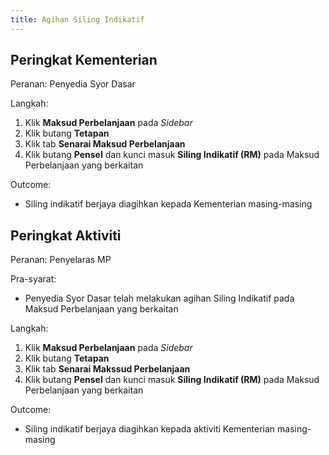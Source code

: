```yaml
---
title: Agihan Siling Indikatif
---
```


## Peringkat Kementerian
Peranan: Penyedia Syor Dasar  

Langkah:
1. Klik **Maksud Perbelanjaan** pada *Sidebar*
2. Klik butang **Tetapan**
3. Klik tab **Senarai Maksud Perbelanjaan**
4. Klik butang **Pensel** dan kunci masuk **Siling Indikatif (RM)** pada Maksud Perbelanjaan yang berkaitan

Outcome:
* Siling indikatif berjaya diagihkan kepada Kementerian masing-masing

## Peringkat Aktiviti
Peranan: Penyelaras MP  

Pra-syarat:
* Penyedia Syor Dasar telah melakukan agihan Siling Indikatif pada Maksud Perbelanjaan yang berkaitan

Langkah:
1. Klik **Maksud Perbelanjaan** pada *Sidebar*
2. Klik butang **Tetapan**
3. Klik tab **Senarai Makssud Perbelanjaan**
4. Klik butang **Pensel** dan kunci masuk **Siling Indikatif (RM)** pada Maksud Perbelanjaan yang berkaitan

Outcome:
* Siling indikatif berjaya diagihkan kepada aktiviti Kementerian masing-masing

